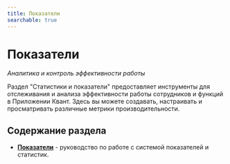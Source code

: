 ```yaml
---
title: Показатели
searchable: true
---
```


# Показатели

*Аналитика и контроль эффективности работы*

Раздел "Статистики и показатели" предоставляет инструменты для отслеживания и анализа эффективности работы сотрудников и функций в Приложении Квант. Здесь вы можете создавать, настраивать и просматривать различные метрики производительности.

## Содержание раздела

- **[Показатели](/ru/reference/stats/stats-section-description)** - руководство по работе с системой показателей и статистик. 
